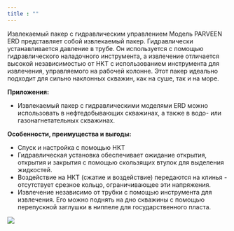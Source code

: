 ```yaml
---
title : ""
---
```


Извлекаемый пакер с гидравлическим управлением Модель PARVEEN ERD представляет собой извлекаемый пакер. Гидравлически устанавливается давление в трубе. Он используется с помощью гидравлического наладочного инструмента, а извлечение отличается высокой независимостью от НКТ с использованием инструмента для извлечения, управляемого на рабочей колонне. Этот пакер идеально подходит для сильно наклонных скважин, как на суше, так и на море.

**Приложения:**

*   Извлекаемый пакер с гидравлическими моделями ERD можно использовать в нефтедобывающих скважинах, а также в водо- или газонагнетательных скважинах.

**Особенности, преимущества и выгоды:**

* Спуск и настройка с помощью НКТ
* Гидравлическая установка обеспечивает ожидание открытия, открытия и закрытия с помощью скользящих втулок для выделения жидкостей.
* Воздействие на НКТ (сжатие и воздействие) передаются на клинья - отсутствует срезное кольцо, ограничивающее эти напряжения.
* Извлечение независимо от трубки с помощью инструмента для извлечения. Его можно поднять на дно скважины с помощью перепускной заглушки в ниппеле для государственного пласта.

<img src="./erd-retrievable-seal-bore-packer.png" />
